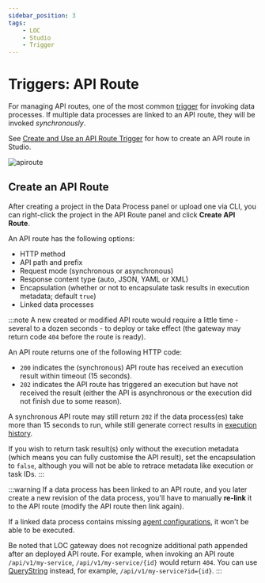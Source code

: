 ```yaml
---
sidebar_position: 3
tags:
    - LOC
    - Studio
    - Trigger
---
```


# Triggers: API Route

For managing API routes, one of the most common [trigger](/legacy/0.9/tutorials/loc-feat-overview#triggers-tasks-and-executions) for invoking data processes. If multiple data processes are linked to an API route, they will be invoked _synchronously_.

See [Create and Use an API Route Trigger](/legacy/0.9/tutorials/create-api-route) for how to create an API route in Studio.

<div className="center-padded-sm">
    <img src={require("./img/apiroute.png").default} alt="apiroute" />
</div>

## Create an API Route

After creating a project in the Data Process panel or upload one via CLI, you can right-click the project in the API Route panel and click **Create API Route**.

An API route has the following options:

-   HTTP method
-   API path and prefix
-   Request mode (synchronous or asynchronous)
-   Response content type (auto, JSON, YAML or XML)
-   Encapsulation (whether or not to encapsulate task results in execution metadata; default `true`)
-   Linked data processes

:::note
A new created or modified API route would require a little time - several to a dozen seconds - to deploy or take effect (the gateway may return code `404` before the route is ready).

An API route returns one of the following HTTP code:

-   `200` indicates the (synchronous) API route has received an execution result within timeout (15 seconds).
-   `202` indicates the API route has triggered an execution but have not received the result (either the API is asynchronous or the execution did not finish due to some reason).

A synchronous API route may still return `202` if the data process(es) take more than 15 seconds to run, while still generate correct results in [execution history](/legacy/0.9/studio-guide/data-discovery#execution).

If you wish to return task result(s) only without the execution metadata (which means you can fully customise the API result), set the encapsulation to `false`, although you will not be able to retrace metadata like execution or task IDs.
:::

:::warning
If a data process has been linked to an API route, and you later create a new revision of the data process, you'll have to manually **re-link** it to the API route (modify the API route then link again).

If a linked data process contains missing [agent configurations](/legacy/0.9/studio-guide/agent-configuration), it won't be able to be executed.

Be noted that LOC gateway does not recognize additional path appended after an deployed API route. For example, when invoking an API route `/api/v1/my-service`, `/api/v1/my-service/{id}` would return `404`. You can use [QueryString](https://en.wikipedia.org/wiki/Query_string) instead, for example, `/api/v1/my-service?id={id}`.
:::
